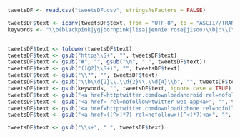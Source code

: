 ```r
tweetsDF <- read.csv("tweetsDF.csv", stringsAsFactors = FALSE)

tweetsDF$text <- iconv(tweetsDF$text, from = "UTF-8", to = "ASCII//TRANSLIT", sub = "")
keywords <- "\\b(blackpink|yg|bornpink|lisa|jennie|rose|jisoo)\\b|:\\(\\(|&amp;|!|:\\(|&lt;/3|:|&lt;|/|~|iphone|android|nody_meow,|rogue_corq,|apobang27095028,|dessouslevide,|junacrawf0rd,|idkaybictdie,|lhcwesq4iebpbzf,|bpbiggestggindw,|lovemyhead,|akinsolaaliu,|nhlandmlb_fan,|virgini47003223,|angelscrown_,|stacebu,|starlight_sasha,|yuna4lifer,|diandianwong,|dillikahoshi,|tomie_jpg,|biyulving,|jshms9|1ov,|run_pjm,|lae__loner,|ariana_n64,|hdragees,|leemandelo,|purpleocean_i,|wildcatalum,|koreankrueger,|straykldswoo,|siang_ping,|lovemyheadwrap,|nyeongive,|cryptocross0ver|reexrco,|clarefl96567112,|wsbt,|killugoners,|maimechantel,|thealexateam,|ttaesthicx,|juliana62208602,|sadfuk99,|the_inspi,|hyckgasm,|hooriapashaa,|seungri_italy,|rawmilklvr,|laurettaland,|amaarzahid,|andiroo_,|__borntoslay_,|gothwolfjk,|3bbbinlove,|globalmyeon,|tianz17,|2korad,|doncastor4,|lesbi,|yolanda71545557,|mochixjm,|nunupaws,|simoncropp,|aoife,|btsvoque,|jeongpark52,|cloudychiwoo,|kaiewitherloavc,|yerimlvs,|mochixjm1,|tear_ofgod,|frothfather,|moatybuns,|richiericil,|maggiemae2019,|ckyunstd,|cyborgslament,|hyukasplush,|cxcileyyyy,|jungwoohehet,|lostinminhyuk,|crazyemio,|cbsaustin,|backtobleuside,|arches_in,|shelleypowers,|christineirishg,|bubblephehe,|minsmitten,|kaysfalling,|verrerenebi,|ntm23,|auroraluvbot,|my_drama_list,|kindordie,|kaede_zen,|luvskeehoo,"


tweetsDF$text <- tolower(tweetsDF$text)
tweetsDF$text <- gsub("https\\S+", "", tweetsDF$text)
tweetsDF$text <- gsub("#", "", gsub("\n", " ", tweetsDF$text))
tweetsDF$text <- gsub("([@?]\\S+)", "", tweetsDF$text)
tweetsDF$text <- gsub("\\?", "", tweetsDF$text)
tweetsDF$text <- gsub("\\b\\d{2}\\.\\d{2}\\.\\d{4}\\b", "", tweetsDF$text)
tweetsDF$text <- gsub(keywords, "", tweetsDF$text, ignore.case = TRUE)
tweetsDF$text <- gsub("<a href=httptwitter.comdownloadandroid rel=nofollow>twitter for android<a>", "", tweetsDF$text)
tweetsDF$text <- gsub("<a href= rel=nofollow>twitter web app<a>", "", tweetsDF$text)
tweetsDF$text <- gsub("<a href=httptwitter.comdownloadiphone rel=nofollow>twitter for iphone<a>", "", tweetsDF$text)
tweetsDF$text <- gsub("<a href=([^>]*?) rel=nofollow>([^<]*?)<a>", "", tweetsDF$text)

tweetsDF$text <- gsub("\\s+", " ", tweetsDF$text)


```

